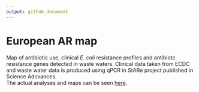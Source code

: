 ```yaml
---
output: github_document
---
```


# European AR map
Map of antibiotic use, clinical _E. coli_ resistance profiles and antibiotc resistance genes detected in waste waters. Clinical data taken from ECDC and waste water data is produced using qPCR in StARe project published in Science Adcvances.   
The actual analyses and maps can be seen [here](http://karkman.github.io/StARe_map).